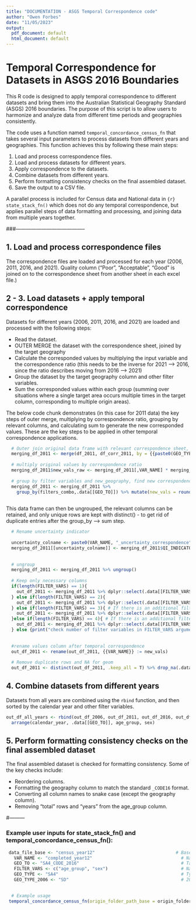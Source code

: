 ```yaml
---
title: "DOCUMENTATION - ASGS Temporal Correspondence code"
author: "Owen Forbes"
date: "11/05/2023"
output:
  pdf_document: default
  html_document: default
---
```

# Temporal Correspondence for Datasets in ASGS 2016 Boundaries

This R code is designed to apply temporal correspondence to different datasets and bring them into the Australian Statistical Geography Standard (ASGS) 2016 boundaries. The purpose of this script is to allow users to harmonize and analyze data from different time periods and geographies consistently.

The code uses a function named `temporal_concordance_census_fn` that takes several input parameters to process datasets from different years and geographies. This function achieves this by following these main steps:

1. Load and process correspondence files.
2. Load and process datasets for different years.
3. Apply correspondence to the datasets.
4. Combine datasets from different years.
5. Perform formatting consistency checks on the final assembled dataset.
6. Save the output to a CSV file.


A parallel process is included for Census data and National data in `{r} state_stack_fn()` which does not do any temporal correspondence, but applies parallel steps of data formatting and processing, and joining data from multiple years together.


###-----------------------------------------

## 1. Load and process correspondence files

The correspondence files are loaded and processed for each year (2006, 2011, 2016, and 2021). Quality column ("Poor", "Acceptable", "Good" is joined on to the correspondence sheet from another sheet in each excel file.)


## 2 - 3. Load datasets + apply temporal correspondence

Datasets for different years (2006, 2011, 2016, and 2021) are loaded and processed with the following steps:

- Read the dataset.
- OUTER MERGE the dataset with the correspondence sheet, joined by the target geography 
- Calculate the corresponded values by multiplying the input variable and the correspondence ratio (this needs to be the inverse for 2021 --> 2016, since the ratio describes moving from 2016 --> 2021)
- Group the dataset by the target geography column and other filter variables.
- Sum the corresponded values within each group (summing over situations where a single target area occurs multiple times in the target column, corresponding to multiple origin areas).


The below code chunk demonstrates (in this case for 2011 data) the key steps of outer merge, multiplying by correspondence ratio, grouping by relevant columns, and calculating sum to generate the new corresponded values. These are the key steps to be applied in other temporal correspondence applications.



```r


  # Outer join original data frame with relevant correspondence sheet, joined on the relevant geography e.g. SA2_CODE_2011
  merging_df_2011 <- merge(df_2011, df_corr_2011, by = {{paste0(GEO_TYPE,"_CODE_2011")}},all=T)
  
  # multiply original values by correspondence ratio
  merging_df_2011$new_vals_raw <- merging_df_2011[,VAR_NAME] * merging_df_2011$RATIO
  
  # group by filter variables and new_geography, find new correspondence calculated vals as sum over multiple entries for target geom (grouped by filter vars and target geom)
  merging_df_2011 <- merging_df_2011 %>% 
    group_by(filters_combo,.data[[GEO_TO]]) %>% mutate(new_vals = round(sum(new_vals_raw)))
  

```


This data frame can then be ungrouped, the relevant columns can be retained, and only unique rows are kept with distinct() - to get rid of duplicate entries after the group_by --> sum step.

```r

  
  # Rename uncertainty indicator
  
  uncertainty_colname <- paste0(VAR_NAME, "_uncertainty_correspondence")
  merging_df_2011[[uncertainty_colname]] <- merging_df_2011$QI_INDICATOR
  
  
  # ungroup
  merging_df_2011 <- merging_df_2011 %>% ungroup()
  
  # Keep only necessary columns
  if(length(FILTER_VARS) == 1){
    out_df_2011 <- merging_df_2011 %>% dplyr::select(.data[[FILTER_VARS[1]]], .data[[GEO_TO]], new_vals, .data[[uncertainty_colname]], calendar_year)
  } else if(length(FILTER_VARS) == 2){
    out_df_2011 <- merging_df_2011 %>% dplyr::select(.data[[FILTER_VARS[1]]], .data[[FILTER_VARS[2]]], .data[[GEO_TO]], new_vals, .data[[uncertainty_colname]], calendar_year)
  } else if(length(FILTER_VARS) == 3){ # If there is an additional filter column in the data, use the following line instead
    out_df_2011 <- merging_df_2011 %>% dplyr::select(.data[[FILTER_VARS[1]]], .data[[FILTER_VARS[2]]], .data[[FILTER_VARS[3]]], .data[[GEO_TO]], new_vals, .data[[uncertainty_colname]], calendar_year)
  }else if(length(FILTER_VARS) == 4){ # If there is an additional filter column in the data, use the following line instead
    out_df_2011 <- merging_df_2011 %>% dplyr::select(.data[[FILTER_VARS[1]]], .data[[FILTER_VARS[2]]], .data[[FILTER_VARS[3]]],.data[[FILTER_VARS[4]]], .data[[GEO_TO]], new_vals, .data[[uncertainty_colname]], calendar_year)
  } else {print("check number of filter variables in FILTER_VARS argument")}
  
  
  #rename values column after temporal correspondence
  out_df_2011 <- rename(out_df_2011, {{VAR_NAME}} := new_vals)
  
  # Remove duplicate rows and NA for geom
  out_df_2011 <- distinct(out_df_2011, .keep_all = T) %>% drop_na(.data[[GEO_TO]])
```



## 4. Combine datasets from different years

Datasets from all years are combined using the `rbind` function, and then sorted by the calendar year and other filter variables.

```r
out_df_all_years <- rbind(out_df_2006, out_df_2011, out_df_2016, out_df_2021) %>%
  arrange(calendar_year, .data[[GEO_TO]], age_group, sex)
```

## 5. Perform formatting consistency checks on the final assembled dataset

The final assembled dataset is checked for formatting consistency. Some of the key checks include:

- Reordering columns.
- Formatting the geography column to match the standard `_CODE16` format.
- Converting all column names to snake case (except the geography column).
- Removing "total" rows and "years" from the age_group column.




#---------

### Example user inputs for state_stack_fn() and temporal_concordance_census_fn():

```r


 data_file_base <- "census_year12"                               # Base file name for datasets e.g. census_year12
   VAR_NAME <- "completed_year12"                                  # Name of the input variable column.
   GEO_TO <- "SA4_CODE_2016"                                       # Target geography column
   FILTER_VARS <- c("age_group", "sex")                            # Name of original data set filter variable(s).
   GEO_TYPE <- "SA4"                                               # Type of target geometry (used for looping over list of correspondence files)
   GEO_TYPE_2006 <- "SD"                                           # 2006 Type of geometry (SLA, SSD, SD, LGA)

   
  # Example usage
 temporal_concordance_census_fn(origin_folder_path_base = origin_folder_path_base,destination_folder_path_base = destination_folder_path_base,data_file_base = data_file_base,VAR_NAME = VAR_NAME, GEO_TO = GEO_TO, FILTER_VARS = FILTER_VARS, GEO_TYPE = GEO_TYPE, GEO_TYPE_2006 = GEO_TYPE_2006)
 
```

